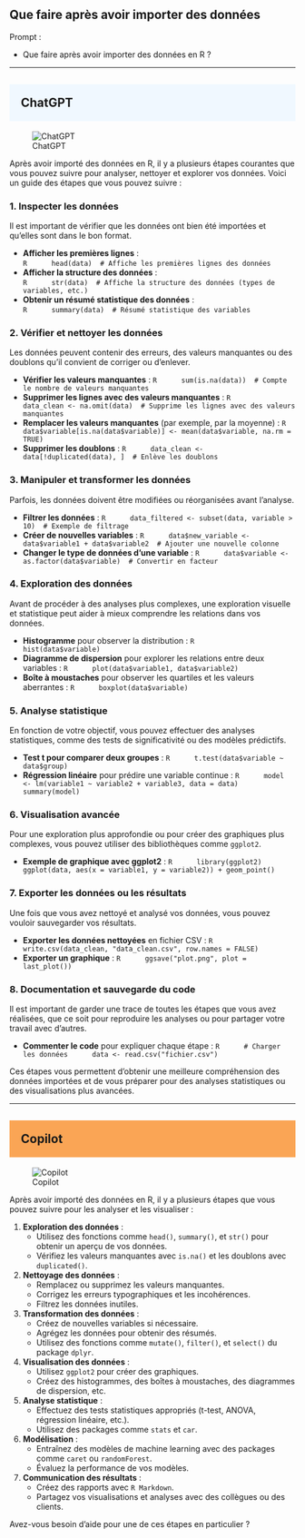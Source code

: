 ## Que faire après avoir importer des données

::: {.callout-note appearance="simple"}
Prompt : 

* Que faire après avoir importer des données en R ?


:::

----

## ChatGPT {style="background-color: #f0f8ff; padding: 20px;"}
![ChatGPT](../img/ChatGPT.PNG)

Après avoir importé des données en R, il y a plusieurs étapes courantes que vous pouvez suivre pour analyser, nettoyer et explorer vos données. Voici un guide des étapes que vous pouvez suivre :

### 1. **Inspecter les données**
   Il est important de vérifier que les données ont bien été importées et qu'elles sont dans le bon format.

   - **Afficher les premières lignes** :  
     ```R
     head(data)  # Affiche les premières lignes des données
     ```
   - **Afficher la structure des données** :  
     ```R
     str(data)  # Affiche la structure des données (types de variables, etc.)
     ```
   - **Obtenir un résumé statistique des données** :  
     ```R
     summary(data)  # Résumé statistique des variables
     ```

### 2. **Vérifier et nettoyer les données**
   Les données peuvent contenir des erreurs, des valeurs manquantes ou des doublons qu'il convient de corriger ou d'enlever.

   - **Vérifier les valeurs manquantes** :
     ```R
     sum(is.na(data))  # Compte le nombre de valeurs manquantes
     ```
   - **Supprimer les lignes avec des valeurs manquantes** :
     ```R
     data_clean <- na.omit(data)  # Supprime les lignes avec des valeurs manquantes
     ```
   - **Remplacer les valeurs manquantes** (par exemple, par la moyenne) :
     ```R
     data$variable[is.na(data$variable)] <- mean(data$variable, na.rm = TRUE)
     ```
   - **Supprimer les doublons** :
     ```R
     data_clean <- data[!duplicated(data), ]  # Enlève les doublons
     ```

### 3. **Manipuler et transformer les données**
   Parfois, les données doivent être modifiées ou réorganisées avant l'analyse.

   - **Filtrer les données** :
     ```R
     data_filtered <- subset(data, variable > 10)  # Exemple de filtrage
     ```
   - **Créer de nouvelles variables** :
     ```R
     data$new_variable <- data$variable1 + data$variable2  # Ajouter une nouvelle colonne
     ```
   - **Changer le type de données d'une variable** :
     ```R
     data$variable <- as.factor(data$variable)  # Convertir en facteur
     ```

### 4. **Exploration des données**
   Avant de procéder à des analyses plus complexes, une exploration visuelle et statistique peut aider à mieux comprendre les relations dans vos données.

   - **Histogramme** pour observer la distribution :
     ```R
     hist(data$variable)
     ```
   - **Diagramme de dispersion** pour explorer les relations entre deux variables :
     ```R
     plot(data$variable1, data$variable2)
     ```
   - **Boîte à moustaches** pour observer les quartiles et les valeurs aberrantes :
     ```R
     boxplot(data$variable)
     ```

### 5. **Analyse statistique**
   En fonction de votre objectif, vous pouvez effectuer des analyses statistiques, comme des tests de significativité ou des modèles prédictifs.

   - **Test t pour comparer deux groupes** :
     ```R
     t.test(data$variable ~ data$group)
     ```
   - **Régression linéaire** pour prédire une variable continue :
     ```R
     model <- lm(variable1 ~ variable2 + variable3, data = data)
     summary(model)
     ```

### 6. **Visualisation avancée**
   Pour une exploration plus approfondie ou pour créer des graphiques plus complexes, vous pouvez utiliser des bibliothèques comme `ggplot2`.

   - **Exemple de graphique avec ggplot2** :
     ```R
     library(ggplot2)
     ggplot(data, aes(x = variable1, y = variable2)) + geom_point()
     ```

### 7. **Exporter les données ou les résultats**
   Une fois que vous avez nettoyé et analysé vos données, vous pouvez vouloir sauvegarder vos résultats.

   - **Exporter les données nettoyées** en fichier CSV :
     ```R
     write.csv(data_clean, "data_clean.csv", row.names = FALSE)
     ```
   - **Exporter un graphique** :
     ```R
     ggsave("plot.png", plot = last_plot())
     ```

### 8. **Documentation et sauvegarde du code**
   Il est important de garder une trace de toutes les étapes que vous avez réalisées, que ce soit pour reproduire les analyses ou pour partager votre travail avec d'autres.

   - **Commenter le code** pour expliquer chaque étape :
     ```R
     # Charger les données
     data <- read.csv("fichier.csv")
     ```

Ces étapes vous permettent d'obtenir une meilleure compréhension des données importées et de vous préparer pour des analyses statistiques ou des visualisations plus avancées.

----

## Copilot {style="background-color: #faa555; padding: 20px;"}
![Copilot](../img/copilot.PNG)

Après avoir importé des données en R, il y a plusieurs étapes que vous pouvez suivre pour les analyser et les visualiser :

1. **Exploration des données** :
   - Utilisez des fonctions comme `head()`, `summary()`, et `str()` pour obtenir un aperçu de vos données.
   - Vérifiez les valeurs manquantes avec `is.na()` et les doublons avec `duplicated()`.

2. **Nettoyage des données** :
   - Remplacez ou supprimez les valeurs manquantes.
   - Corrigez les erreurs typographiques et les incohérences.
   - Filtrez les données inutiles.

3. **Transformation des données** :
   - Créez de nouvelles variables si nécessaire.
   - Agrégez les données pour obtenir des résumés.
   - Utilisez des fonctions comme `mutate()`, `filter()`, et `select()` du package `dplyr`.

4. **Visualisation des données** :
   - Utilisez `ggplot2` pour créer des graphiques.
   - Créez des histogrammes, des boîtes à moustaches, des diagrammes de dispersion, etc.

5. **Analyse statistique** :
   - Effectuez des tests statistiques appropriés (t-test, ANOVA, régression linéaire, etc.).
   - Utilisez des packages comme `stats` et `car`.

6. **Modélisation** :
   - Entraînez des modèles de machine learning avec des packages comme `caret` ou `randomForest`.
   - Évaluez la performance de vos modèles.

7. **Communication des résultats** :
   - Créez des rapports avec `R Markdown`.
   - Partagez vos visualisations et analyses avec des collègues ou des clients.

Avez-vous besoin d'aide pour une de ces étapes en particulier ?